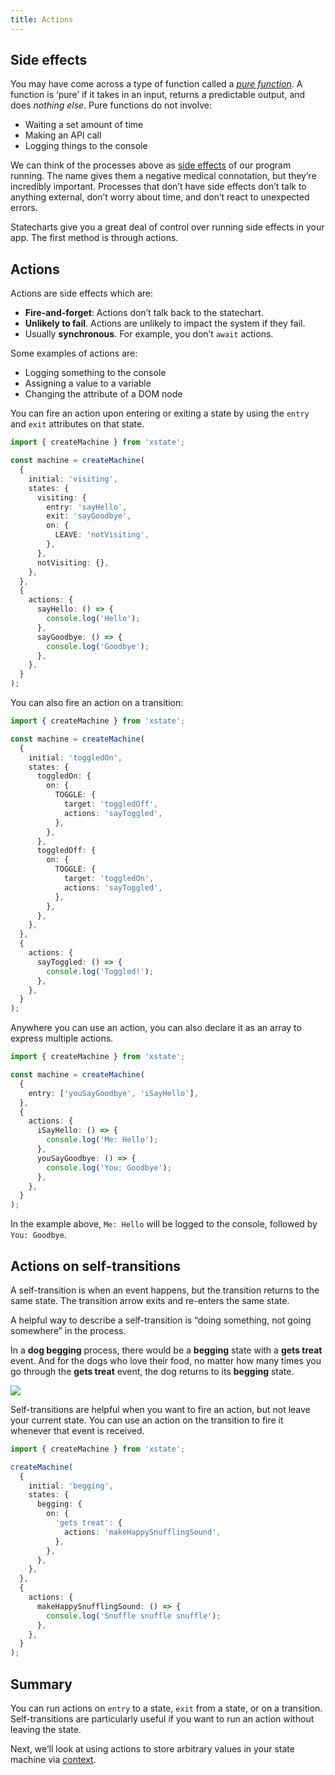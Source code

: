 ```yaml
---
title: Actions
---
```


<!-- deps: ['options-intro', 'options-api'] -->

## Side effects

You may have come across a type of function called a _[pure function](https://en.wikipedia.org/wiki/Pure_function)_. A function is ‘pure’ if it takes in an input, returns a predictable output, and does _nothing else_. Pure functions do not involve:

- Waiting a set amount of time
- Making an API call
- Logging things to the console

We can think of the processes above as [side effects](<https://en.wikipedia.org/wiki/Side_effect_(computer_science)>) of our program running. The name gives them a negative medical connotation, but they’re incredibly important. Processes that don’t have side effects don’t talk to anything external, don’t worry about time, and don’t react to unexpected errors.

Statecharts give you a great deal of control over running side effects in your app. The first method is through actions.

## Actions

Actions are side effects which are:

- **Fire-and-forget**: Actions don’t talk back to the statechart.
- **Unlikely to fail**. Actions are unlikely to impact the system if they fail.
- Usually **synchronous**. For example, you don’t `await` actions.

Some examples of actions are:

- Logging something to the console
- Assigning a value to a variable
- Changing the attribute of a DOM node

You can fire an action upon entering or exiting a state by using the `entry` and `exit` attributes on that state.

```ts twoslash
import { createMachine } from 'xstate';

const machine = createMachine(
  {
    initial: 'visiting',
    states: {
      visiting: {
        entry: 'sayHello',
        exit: 'sayGoodbye',
        on: {
          LEAVE: 'notVisiting',
        },
      },
      notVisiting: {},
    },
  },
  {
    actions: {
      sayHello: () => {
        console.log('Hello');
      },
      sayGoodbye: () => {
        console.log('Goodbye');
      },
    },
  }
);
```

You can also fire an action on a transition:

```ts twoslash
import { createMachine } from 'xstate';

const machine = createMachine(
  {
    initial: 'toggledOn',
    states: {
      toggledOn: {
        on: {
          TOGGLE: {
            target: 'toggledOff',
            actions: 'sayToggled',
          },
        },
      },
      toggledOff: {
        on: {
          TOGGLE: {
            target: 'toggledOn',
            actions: 'sayToggled',
          },
        },
      },
    },
  },
  {
    actions: {
      sayToggled: () => {
        console.log('Toggled!');
      },
    },
  }
);
```

Anywhere you can use an action, you can also declare it as an array to express multiple actions.

```ts twoslash
import { createMachine } from 'xstate';

const machine = createMachine(
  {
    entry: ['youSayGoodbye', 'iSayHello'],
  },
  {
    actions: {
      iSayHello: () => {
        console.log('Me: Hello');
      },
      youSayGoodbye: () => {
        console.log('You: Goodbye');
      },
    },
  }
);
```

In the example above, `Me: Hello` will be logged to the console, followed by `You: Goodbye`.

## Actions on self-transitions

<!-- deps: ['actions', 'transitions-and-events'] -->

A self-transition is when an event happens, but the transition returns to the same state. The transition arrow exits and re-enters the same state.

A helpful way to describe a self-transition is “doing something, not going somewhere” in the process.

In a **dog begging** process, there would be a **begging** state with a **gets treat** event. And for the dogs who love their food, no matter how many times you go through the **gets treat** event, the dog returns to its **begging** state.

![](/self-transition.svg)

Self-transitions are helpful when you want to fire an action, but not leave your current state. You can use an action on the transition to fire it whenever that event is received.

```ts twoslash
import { createMachine } from 'xstate';

createMachine(
  {
    initial: 'begging',
    states: {
      begging: {
        on: {
          'gets treat': {
            actions: 'makeHappySnufflingSound',
          },
        },
      },
    },
  },
  {
    actions: {
      makeHappySnufflingSound: () => {
        console.log('Snuffle snuffle snuffle');
      },
    },
  }
);
```

## Summary

You can run actions on `entry` to a state, `exit` from a state, or on a transition. Self-transitions are particularly useful if you want to run an action without leaving the state.

Next, we’ll look at using actions to store arbitrary values in your state machine via [context](/actions/context).
